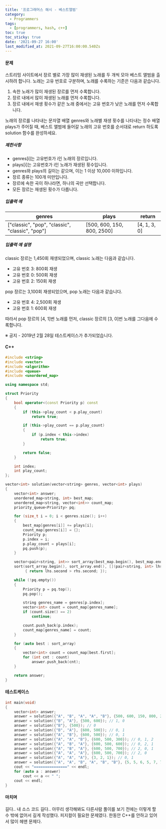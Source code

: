 ```yaml
---
title: '프로그래머스 해시 - 베스트앨범'
category:
  - Programmers
tags:
  - [programmers, hash, c++]
toc: true
toc_sticky: true
date: '2021-09-27 16:00'
last_modified_at: 2021-09-27T16:00:00.540Zs
---
```


#### 문제

스트리밍 사이트에서 장르 별로 가장 많이 재생된 노래를 두 개씩 모아 베스트 앨범을 출시하려 합니다. 노래는 고유 번호로 구분하며, 노래를 수록하는 기준은 다음과 같습니다.

1. 속한 노래가 많이 재생된 장르를 먼저 수록합니다.
2. 장르 내에서 많이 재생된 노래를 먼저 수록합니다.
3. 장르 내에서 재생 횟수가 같은 노래 중에서는 고유 번호가 낮은 노래를 먼저 수록합니다.

노래의 장르를 나타내는 문자열 배열 genres와 노래별 재생 횟수를 나타내는 정수 배열 plays가 주어질 때, 베스트 앨범에 들어갈 노래의 고유 번호를 순서대로 return 하도록 solution 함수를 완성하세요.

##### 제한사항

- genres[i]는 고유번호가 i인 노래의 장르입니다.
- plays[i]는 고유번호가 i인 노래가 재생된 횟수입니다.
- genres와 plays의 길이는 같으며, 이는 1 이상 10,000 이하입니다.
- 장르 종류는 100개 미만입니다.
- 장르에 속한 곡이 하나라면, 하나의 곡만 선택합니다.
- 모든 장르는 재생된 횟수가 다릅니다.

##### 입출력 예

| genres                                          | plays                      | return       |
| ----------------------------------------------- | -------------------------- | ------------ |
| ["classic", "pop", "classic", "classic", "pop"] | [500, 600, 150, 800, 2500] | [4, 1, 3, 0] |

##### 입출력 예 설명

classic 장르는 1,450회 재생되었으며, classic 노래는 다음과 같습니다.

- 고유 번호 3: 800회 재생
- 고유 번호 0: 500회 재생
- 고유 번호 2: 150회 재생

pop 장르는 3,100회 재생되었으며, pop 노래는 다음과 같습니다.

- 고유 번호 4: 2,500회 재생
- 고유 번호 1: 600회 재생

따라서 pop 장르의 [4, 1]번 노래를 먼저, classic 장르의 [3, 0]번 노래를 그다음에 수록합니다.

※ 공지 - 2019년 2월 28일 테스트케이스가 추가되었습니다.

#### C++

```c++
#include <string>
#include <vector>
#include <algorithm>
#include <queue>
#include <unordered_map>

using namespace std;

struct Priority
{
    bool operator<(const Priority p) const
    {
        if (this->play_count < p.play_count)
            return true;

        if (this->play_count == p.play_count)
        {
            if (p.index < this->index)
                return true;
        }

        return false;
    }

    int index;
    int play_count;
};

vector<int> solution(vector<string> genres, vector<int> plays)
{
    vector<int> answer;
    unordered_map<string, int> best_map;
    unordered_map<string, vector<int>> count_map;
    priority_queue<Priority> pq;

    for (size_t i = 0; i < genres.size(); i++)
    {
        best_map[genres[i]] += plays[i];
        count_map[genres[i]] = {};
        Priority p;
        p.index = i;
        p.play_count = plays[i];
        pq.push(p);
    }

    vector<pair<string, int>> sort_array(best_map.begin(), best_map.end());
    sort(sort_array.begin(), sort_array.end(), [](pair<string, int> lhs, pair<string, int> rhs)
         { return lhs.second > rhs.second; });

    while (!pq.empty())
    {
        Priority p = pq.top();
        pq.pop();

        string genres_name = genres[p.index];
        vector<int> count = count_map[genres_name];
        if (count.size() == 2)
            continue;

        count.push_back(p.index);
        count_map[genres_name] = count;
    }

    for (auto best : sort_array)
    {
        vector<int> count = count_map[best.first];
        for (int cnt : count)
            answer.push_back(cnt);
    }

    return answer;
}
```

#### 테스트케이스

```c++
int main(void)
{
    vector<int> answer;
    answer = solution({"A", "B", "A", "A", "B"}, {500, 600, 150, 800, 2500}); // 4, 1, 3, 0
    answer = solution({"B", "A"}, {500, 600}); // 1, 0
    answer = solution({"B"}, {500}); // 0
    answer = solution({"B", "A"}, {600, 500}); // 0, 1
    answer = solution({"A", "B"}, {600, 500}); // 0, 1
    answer = solution({"A", "A", "B"}, {600, 500, 300}); // 0, 1, 2
    answer = solution({"A", "B", "A"}, {600, 500, 600}); // 0, 2, 1
    answer = solution({"A", "B", "A"}, {600, 500, 700}); // 2, 0, 1
    answer = solution({"A", "A", "A"}, {600, 500, 700}); // 2, 0
    answer = solution({"A", "A", "A"}, {3, 2, 1}); // 0, 1
    answer = solution({"A", "A", "B", "A", "B", "B"}, {5, 5, 6, 5, 7, 7});  // 4, 5, 0, 1
    cout << "===============" << endl;
    for (auto a : answer)
        cout << a << " ";
    cout << endl;
}
```

#### 마치며

길다.. 내 소스 코드 길다.. 아무리 생각해봐도 다른사람 풀이를 보기 전에는 이렇게 할 수 밖에 없어서 길게 작성했다. 피지컬이 필요한 문제였다. 한동안 C++를 안하고 있어서 많이 헤맨 문제다.
